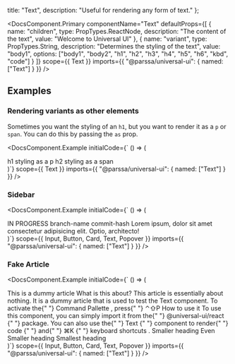 
  title: "Text",
  description: "Useful for rendering any form of text."
};

<DocsComponent.Primary
  componentName="Text"
  defaultProps={[
    {
      name: "children",
      type: PropTypes.ReactNode,
      description: "The content of the text",
      value: "Welcome to Universal UI"
    },
    {
      name: "variant",
      type: PropTypes.String,
      description: "Determines the styling of the text",
      value: "body1",
      options: ["body1", "body2", "h1", "h2", "h3", "h4", "h5", "h6", "kbd", "code"]
    }
  ]}
  scope={{
    Text
  }}
  imports={{
    "@parssa/universal-ui": {
      named: ["Text"]
    }
  }}
/>

## Examples

### Rendering variants as other elements

Sometimes you want the styling of an `h1`, but you want to render it as a `p` or `span`. You can do this by passing the `as` prop.

<DocsComponent.Example
  initialCode={`
() => (
<div>
  <Text variant='h1' as='p'>
  h1 styling as a p
</Text>
<Text variant='h2' as='span'>
  h2 styling as a span
</Text>
</div>
)`}
  scope={{
    Text
  }}
  imports={{
    "@parssa/universal-ui": {
      named: ["Text"]
    }
  }}
/>

### Sidebar

<DocsComponent.Example
  initialCode={`
() => (
<div className="w-72 bg-theme-pure p-size-2y border border-theme-base rounded-md">
  <span
    data-size="xs"
    className="rounded-full flex items-center w-max bg-theme-inverted text-theme-inverted px-size-4x py-size-2y leading-size font-mono text-size font-semibold tracking-wider"
  >
    <span className="inline-block relative -left-2 w-2 h-2 bg-theme-pure rounded-full"></span>
    IN PROGRESS
  </span>

  <Text variant="h4" className="flex items-center mt-size-2y gap-size-hx text-theme-active">
    branch-name
  </Text>
  <Text variant="h6" className="flex items-center mt-size-qy gap-size-hx text-theme-muted">
    commit-hash
  </Text>
  <Text size="sm" className="mt-size-4y text-theme-muted">
    Lorem ipsum, dolor sit amet consectetur adipisicing elit. Optio, architecto!
  </Text>
</div>
)`}
scope={{
    Input,
    Button,
    Card,
    Text,
    Popover
  }}
imports={{
    "@parssa/universal-ui": {
      named: ["Text"]
    }
  }}
/>

### Fake Article

<DocsComponent.Example
  initialCode={`
() => (
<div className="bg-theme-pure p-size-2y border border-theme-base rounded-md">
  <Text variant="h1">This is a dummy article</Text>
  <Text variant="h2" className="mt-6">
    What is this about?
  </Text>
  <Text className="mt-4">
    This article is essentially about nothing. It is a dummy article that is used to test the Text
    component.
  </Text>

  <Text className="leading-loose">
    To activate the{" "}
    <Text variant="code" size={"sm"}>
      Command Pallette
    </Text>
    , press{" "}
    <Text variant="kbd" size={"sm"}>
      ⌃⇧P
    </Text>
  </Text>

  <Text variant="h3" className="mt-4">
    How to use it
  </Text>

  <Text className="mt-2">
    To use this component, you can simply import it from the{" "}
    <Text variant="code" size={"sm"}>
      @universal-ui/react
    </Text>{" "}
    package.
  </Text>

  <Text className="mt-1">
    You can also use the{" "}
    <Text variant="code" size={"sm"}>
      Text
    </Text>{" "}
    component to render{" "}
    <Text variant="code" size={"sm"}>
      code
    </Text>{" "}
    and{" "}
    <Text variant="kbd" size={"sm"}>
      ⌘K
    </Text>{" "}
    keyboard shortcuts .
  </Text>

  <Text variant="h4" className="mt-4">
    Smaller heading
  </Text>
  <Text variant="h5" className="mt-4">
    Even Smaller heading
  </Text>
  <Text variant="h6" className="mt-4">
    Smallest heading
  </Text>
</div>
)`}
scope={{
    Input,
    Button,
    Card,
    Text,
    Popover
  }}
imports={{
    "@parssa/universal-ui": {
      named: ["Text"]
    }
  }}
/>

